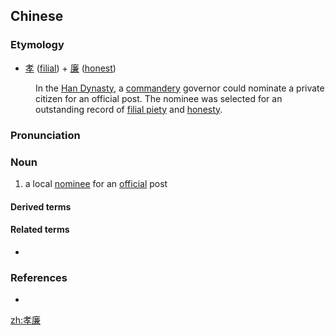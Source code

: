 ==Chinese==
{{zh-forms}}

===Etymology===
* [[孝]] ([[filial]]) + [[廉]] ([[honest]])
: In the [[w:Han Dynasty|Han Dynasty]], a [[w:Commandery (China)|commandery]] governor could nominate a private citizen for an official post. The nominee was selected for an outstanding record of [[w:filial piety|filial piety]] and [[honesty]].

===Pronunciation===
{{zh-pron
|m=xiàolián
|cat=n
}}

===Noun===
{{zh-noun}}

# {{lb|zh|archaic}} a local [[nominee]] for an [[official]] post

====Derived terms====
{{zh-der|舉孝廉}}

====Related terms====
* {{zh-l|秀才}}

===References===
* {{pedialite|秀才|lang=zh}}

[[zh:孝廉]]